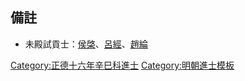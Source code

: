{{Navbox
|name = 正德十六年辛巳科殿試金榜
|title = 正德十六年（[[1521年]]）辛巳科殿試金榜
|titlestyle = background-color: #FFD700;
|image =
|style = width: 100%; text-align: center; 
|groupstyle = text-align: center; background-color: #FFD700;
|liststyle = text-align: center;
|state = {{{state<includeonly>|collapsed</includeonly>}}}
|group1 = 第一甲<br />賜進士及第<br />共3名
|list1 = '''[[楊維聰]]''' - '''[[陸釴 (正德進士)|陸　{{僻字|釴|左金右弋}}]]''' - '''[[費懋中]]'''

|group2 = 第二甲<br />賜進士出身<br />共110名
|list2 = [[廖道南]] - [[江汝璧]] - [[詹泮|詹　泮]] - [[王積|王　積]] - [[沈漢 (明朝)|沈　漢]] - [[鄭一鵬 (正德進士)|鄭一鵬]] - [[陳騰鸞]] - [[史梧|史　梧]] - [[童承敍]] - [[朱藻|朱　藻]]<br>[[黃佐|黃　佐]] - [[趙廷瑞]] - [[黃大經]] - [[張羽 (渭南)|張　羽]] - [[張逵|張　逵]] - [[劉臬|劉　臬]] - [[張鳳來 (正德進士)|張鳳來]] - [[朱衣 (正德進士)|朱　衣]] - [[鄭騮|鄭　騮]] - [[郭日休]]<br>[[韓楷 (正德進士)|韓　楷]] - [[汪嘉會]] - [[何唐|何　唐]] - [[杜桐|杜　桐]] - [[方縉|方　縉]] - [[富好禮]] - [[王相 (明朝翰林)|王　相]] - [[鄭登高]] - [[徐嵩|徐　高]] - [[陳璜|陳　璜]]<br>[[安璽|安　璽]] - [[胡森 (明朝)|胡　森]] - [[馮轍|馮　轍]] - [[洪珠|洪　珠]] - [[黃一道]] - [[杜柟|杜　柟]] - [[吳廷翰]] - [[胡昭 (正德進士)|胡　昭]] - [[李浙|李　浙]] - [[侯廷訓]]<br>[[龔亨|龔　亨]] - [[瞿祥|瞿　祥]] - [[吳章|吳　章]] - [[李坦 (正德進士)|李　坦]] - [[敖英|敖　英]] - [[袁城|袁　城]] - [[景溱|景　溱]] - [[黃行可]] - [[王世芳]] - [[何棟 (明朝)|何　棟]]<br>[[王煒 (正德進士)|王　煒]] - [[惲釜|惲　釜]] - [[劉世龍]] - [[錢際時]] - [[杜紹|杜　紹]] - [[劉渠|劉　渠]] - [[羅洪載]] - [[高汝行]] - [[葛鴊|葛　鴊]] - [[張治|張　治]]<br>[[高登 (正德進士)|高　登]] - [[徐顥|徐　顥]] - [[李嶽鍾]] - [[徐曰忠]] - [[朱應昌 (正德進士)|朱應昌]] - [[丘茂中]] - [[林益 (正德進士)|林　益]] - [[吳縉|吳　縉]] - [[蕭晚|蕭　晚]] - [[王楊 (明朝)|王　楊]]<br>[[張寰|張　寰]] - [[朱紈|朱　紈]] - [[張承恩]] - [[陳賞_(明朝)|陳　賞]] - [[邵燁|邵　燁]] - [[張袞 (明朝)|張　袞]] - [[张璁|張　璁]] - [[李香 (正德進士)|李　香]] - [[查應兆]] - [[李錄 (正德進士)|李　錄]]<br>[[潘鎰|潘　鎰]] - [[邵經邦]] - [[張羽 (崑山)|張　羽]] - [[謝霖 (正德進士)|謝　霖]] - [[王大化]] - [[王道 (正德辛巳進士)|王　道]] - [[司馬相]] - [[劉仕|劉　仕]] - [[劉可|劉　可]] - [[王同祖]]<br>[[吳瀚 (明朝)|吳　瀚]] - [[張緯|張　緯]] - [[孟易|孟　易]] - [[郗元洪]] - [[汪堅 (正德進士)|汪　堅]] - [[李佶 (正德進士)|李　佶]] - [[倫以諒]] - [[於敖|-{於}-　敖]] - [[黃表|黃　表]] - [[蔣泮|蔣　泮]]<br>[[盧煥 (正德進士)|盧　煥]] - [[洪鏘|洪　鏘]] - [[周瑯|周　瑯]] - [[楊撫|楊　撫]] - [[姚正|姚　正]] - [[詹寬|詹　寬]] - [[舒林|舒　林]] - [[王化 (正德進士)|王　化]] - [[初杲|初　杲]] - [[王用賓 (正德進士)|王用賓]]

|group3 = 第三甲<br />賜同進士出身<br />共217名
|list3 = [[朱珮|朱　珮]] - [[劉喬 (正德進士)|劉　喬]] - [[魏珽|魏　珽]] - [[鍾潛|鍾　潛]] - [[邵煉|邵　煉]] - [[梁世驃]] - [[王汝賓]] - [[史立模]] - [[杜璲|杜　璲]] - [[王洙 (正德進士)|王　洙]]<br>[[楊旦 (正德進士)|楊　旦]] - [[柴儒|柴　儒]] - [[朱孔陽 (正德進士)|朱孔陽]] - [[解一貫]] - [[王密|王　密]] - [[陳講|陳　講]] - [[高世魁]] - [[鄒瓚|鄒　瓚]] - [[李鳳來]] - [[李章|李　章]]<br>[[林介|林　介]] - [[浦瑾|浦　瑾]] - [[吳鯨|吳　鯨]] - [[佟應龍]] - [[徐子貞]] - [[丘養浩]] - [[劉序 (正德進士)|劉　序]] - [[潘潢|潘　潢]] - [[趙葉|趙　葉]] - [[姚激|姚　激]]<br>[[王科|王　科]] - [[楊彝 (江津)|楊　彝]] - [[林釴|林　釴]] - [[趙章 (正德進士)|趙　章]] - [[吳檄|吳　檄]] - [[胡仲謨]] - [[張寅 (正德進士)|張　寅]] - [[嚴志迪]] - [[劉儒道]] - [[孫昂 (正德進士)|孫　昂]]<br>[[孫應奎 (正德進士)|孫應奎]] - [[周綡|周　綡]] - [[湯虺|湯　虺]] - [[朱雲鳳]] - [[林成|林　成]] - [[李默 (正德進士)|李　默]] - [[吳良輔 (正德進士)|吳良輔]] - [[姜文 (正德進士)|姜　文]] - [[周文熯]] - [[胡偉 (正德進士)|胡　偉]]<br>[[余鋟|余　鋟]] - [[葉逢陽]] - [[劉道 (正德進士)|劉　道]] - [[高𣻝|高　𣻝]] - [[焦昪|焦　昪]] - [[楊麒|楊　麒]] - [[姚鳴鸞]] - [[王朝用 (隴西)|王朝用]]<sup>1</sup> - [[趙永淳]] - [[朱鴻漸]]<br>[[洪萬立]] - [[劉恩|劉　恩]] - [[李春芳 (正德進士)|李春芳]] - [[吳文之]] - [[朱子和]] - [[侯緘|侯　緘]] - [[施山|施　山]] - [[郁山|郁　山]] - [[賈世祥]] - [[董進第]]<br>[[丘九仞]] - [[張問行 (正德進士)|張問行]] - [[杜蕙|杜　蕙]] - [[葉亹|葉　亹]] - [[穆相|穆　相]] - [[顧陽和]] - [[董中言]] - [[鮑說|鮑　說]] - [[羅尚愛]] - [[施一德]]<br>[[趙兌|趙　兌]] - [[余經|余　經]] - [[楊仲瓊]] - [[胡體乾]] - [[張珩 (正德進士)|張　珩]] - [[陳邦敷]] - [[楊宗堯]] - [[丁汝夔]] - [[鄒架|鄒　架]] - [[江山 (正德進士)|江　山]]<br>[[王世爵]] - [[應棐|應　棐]] - [[倪宗嶽]] - [[景仲光]] - [[眭紘|眭　紘]] - [[孫燦 (明朝)|孫　燦]] - [[楊言 (正德進士)|楊　言]] - [[陳由正]] - [[田麟|田　麟]] - [[張恂 (正德進士)|張　恂]]<br>[[常泰|常　泰]] - [[孫益|孫　益]] - [[端廷赦]] - [[金輅|金　輅]] - [[譚誾|譚　誾]] - [[趙時寧]] - [[藍伯采]] - [[胡明善]] - [[陳大濩]] - [[楊逈|楊　逈]]<br>[[王繼禮]] - [[石國柱]] - [[李松 (正德進士)|李　松]] - [[田龍|田　龍]] - [[田頊|田　頊]] - [[陳臯謨 (正德進士)|陳臯謨]] - [[徐元祉]] - [[劉逈|劉　逈]] - [[尹倫|尹　倫]] - [[高應禎]]<br>[[楊鏞 (正德進士)|楊　鏞]] - [[項熙|項　熙]] - [[陸鰲 (正德進士)|陸　鰲]] - [[謝蕡|謝　蕡]] - [[方啟顏|方啓顏]] - [[張徽 (正德進士)|張　徽]] - [[李翔 (上海)|李　翔]] - [[屈儒|屈　儒]] - [[蔣詔|蔣　詔]] - [[王鳴鳳]]<br>[[段汝礪]] - [[周煦|周　煦]] - [[彭汝寔]] - [[蔣暘|蔣　暘]] - [[張佑|張　佑]] - [[梁喬升]] - [[鄭節 (正德進士)|鄭　節]] - [[傅仲霖]] - [[劉濂 (正德進士)|劉　濂]] - [[黃仁山]]<br>[[劉宗諫]] - [[何鐘 (正德進士)|何　鐘]] - [[徐昭|徐　昭]] - [[曾梧|曾　梧]] - [[王紀 (正德辛巳進士)|王　紀]] - [[張祿 (正德進士)|張　祿]] - [[裴騫|裴　騫]] - [[馬敭|馬　敭]] - [[沈奎 (正德進士)|沈　奎]] - [[胡奎|胡　奎]]<br>[[田玉|田　玉]] - [[熊爵|熊　爵]] - [[陳貴 (正德進士)|陳　貴]] - [[劉熇|劉　熇]] - [[王朝用 (南充)|王朝用]]<sup>2</sup> - [[曾世昌]] - [[龐浩|龐　浩]] - [[趙鏜 (正德進士)|趙　鏜]] - [[劉竹|劉　竹]] - [[毛麟之]]<br>[[黄润 (正德进士)|黃　潤]] - [[周祚|周　祚]] - [[王重賢]] - [[潘泗|潘　泗]] - [[顧溱|顧　溱]] - [[吳瀛|吳　瀛]] - [[毛鳳韶]] - [[張鳳翀 (正德進士)|張鳳翀]] - [[張璠 (正德進士)|張　璠]] - [[谷鸞|谷　鸞]]<br>[[蔡復元]] - [[王銳 (正德進士)|王　銳]] - [[楊叔器]] - [[張經綸]] - [[李綸 (巴縣)|李　綸]] - [[周夔 (正德進士)|周　夔]] - [[吳大本 (正德進士)|吳大本]] - [[楊珮|楊　珮]] - [[顧明復]] - [[陳時明]]<br>[[張𦐿|張　{{僻字|𦐿|左羽右廷}}]] - [[王傅 (正德進士)|王　傅]] - [[宗良臣]] - [[徐俊民]] - [[方鈍|方　鈍]] - [[周朝俛]] - [[廖自顯]] - [[王芳 (正德進士)|王　芳]] - [[雷子質]] - [[張惟恕]]<br>[[袁士偉]] - [[杜鸞|杜　鸞]] - [[任淳|任　淳]] - [[楊琰|楊　琰]] - [[鄭重 (正德進士)|鄭　重]] - [[劉守良]] - [[李茂元 (正德進士)|李茂元]] - [[魏有本]] - [[程輅|程　輅]] - [[葉泰|葉　泰]]<br>[[孫鑾 (正德進士)|孫　鑾]] - [[黃國光]] - [[韋尚賢]] - [[呂綸|呂　綸]] - [[王璜 (正德進士)|王　璜]] - [[葉奇|葉　奇]] - [[湯冔|湯　冔]] - [[戴亢|戴　亢]] - [[繆宗周]] - [[俎琚|俎　琚]]<br>[[錢鐸 (正德進士)|錢　鐸]] - [[管律|管　律]] - [[仲選|仲　選]] - [[龔大稔]] - [[余文瑞]] - [[劉希稷]] - [[華金 (正德進士)|華　金]]<span style="color: #FFFFFF;"> - －－－ - －－－ - －－－</span>

|belowstyle = text-align: center; background-color: #FFD700;
|below = '''前一科：[[Template:正德十二年丁丑科殿試金榜|正德十二年丁丑科]]　'''·'''　後一科：[[Template:嘉靖二年癸未科殿試金榜|嘉靖二年癸未科]]'''<br>'''同科進士：[[Template:正德十五年庚辰科武會試金榜|正德十五年庚辰武科]]'''
}}
[[Category:正德十六年辛巳科進士]]<noinclude>
==備註==
*未殿試貢士：[[侯棨]]、[[呂經 (臨海)|呂經]]、[[趙綸]]
[[Category:正德十六年辛巳科進士| ]]
[[Category:明朝進士模板]]
</noinclude>